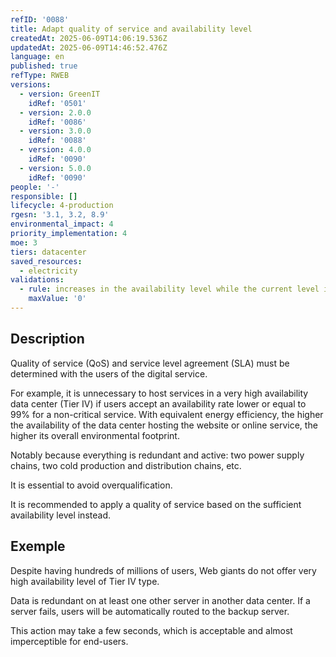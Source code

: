 ```yaml
---
refID: '0088'
title: Adapt quality of service and availability level
createdAt: 2025-06-09T14:06:19.536Z
updatedAt: 2025-06-09T14:46:52.476Z
language: en
published: true
refType: RWEB
versions:
  - version: GreenIT
    idRef: '0501'
  - version: 2.0.0
    idRef: '0086'
  - version: 3.0.0
    idRef: '0088'
  - version: 4.0.0
    idRef: '0090'
  - version: 5.0.0
    idRef: '0090'
people: '-'
responsible: []
lifecycle: 4-production
rgesn: '3.1, 3.2, 8.9'
environmental_impact: 4
priority_implementation: 4
moe: 3
tiers: datacenter
saved_resources:
  - electricity
validations:
  - rule: increases in the availability level while the current level is sufficient
    maxValue: '0'
---
```


## Description

Quality of service (QoS) and service level agreement (SLA) must be determined with the users of the digital service.

For example, it is unnecessary to host services in a very high availability data center (Tier IV) if users accept an availability rate lower or equal to 99% for a non-critical service. With equivalent energy efficiency, the higher the availability of the data center hosting the website or online service, the higher its overall environmental footprint.

Notably because everything is redundant and active: two power supply chains, two cold production and distribution chains, etc.

It is essential to avoid overqualification.

It is recommended to apply a quality of service based on the sufficient availability level instead.

## Exemple

Despite having hundreds of millions of users, Web giants do not offer very high availability level of Tier IV type.

Data is redundant on at least one other server in another data center. If a server fails, users will be automatically routed to the backup server.

This action may take a few seconds, which is acceptable and almost imperceptible for end-users.
